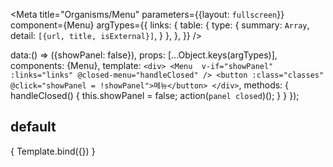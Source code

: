 
<Meta
  title="Organisms/Menu"
  parameters={{layout: `fullscreen`}}
  component={Menu}
  argTypes={{
    links: {
      table: {
        type: {
          summary: `Array`,
          detail: `[{url, title, isExternal}]`,
        }
      },
    },
  }}
/>

  data:() => ({showPanel: false}),
  props: [...Object.keys(argTypes)],
  components: {Menu},
  template: `
    <div>
      <Menu 
        v-if="showPanel"
        :links="links"
        @closed-menu="handleClosed"
      />
      <button :class="classes" @click="showPanel = !showPanel">메뉴</button>
    </div>
    `,
    methods: {
      handleClosed() {
        this.showPanel = false;
        action(`panel closed`)();
      }
    }
});

##  default
<Canvas>
  <Story
    name="Menu"
    decorators={[portalPanelPlayGround]}
    args = {{
      links: [
        {
          url: '/',
          title: '2021 웨비나 신청',
          isExternal: false,
        },
      ],
      classes: `btn`,
    }}
  >
    { Template.bind({}) }
  </Story>
</Canvas>
